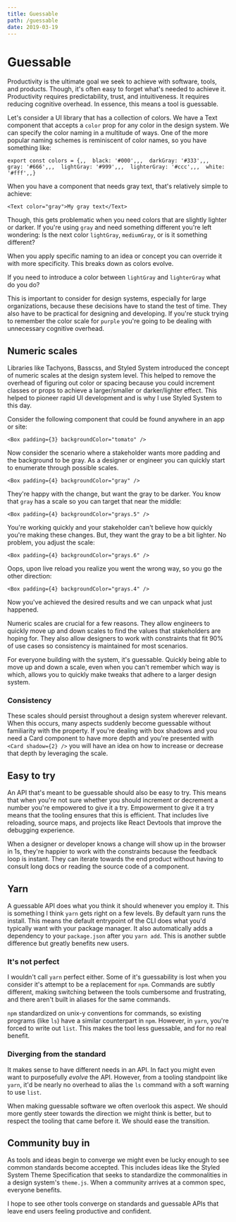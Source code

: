 ```yaml
---
title: Guessable
path: /guessable
date: 2019-03-19
---
```


# Guessable

Productivity is the ultimate goal we seek to achieve with software, tools, and products. Though, it's often easy to forget what's needed to achieve it. Productivity requires predictability, trust, and intuitiveness. It requires reducing cognitive overhead. In essence, this means a tool is guessable.

Let's consider a UI library that has a collection of colors. We have a Text component that accepts a `color` prop for any color in the design system. We can specify the color naming in a multitude of ways. One of the more popular naming schemes is reminiscent of color names, so you have something like:

```
export const colors = {,,  black: '#000',,,  darkGray: '#333',,,  gray: '#666',,,  lightGray: '#999',,,  lighterGray: '#ccc',,,  white: '#fff',,}
```

When you have a component that needs gray text, that's relatively simple to achieve:

```
<Text color="gray">My gray text</Text>
```

Though, this gets problematic when you need colors that are slightly lighter or darker. If you're using `gray` and need something different you're left wondering: Is the next color `lightGray`, `mediumGray`, or is it something different?

When you apply specific naming to an idea or concept you can override it with more specificity. This breaks down as colors evolve.

If you need to introduce a color between `lightGray` and `lighterGray` what do you do?

This is important to consider for design systems, especially for large organizations, because these decisions have to stand the test of time. They also have to be practical for designing and developing. If you're stuck trying to remember the color scale for `purple` you're going to be dealing with unnecessary cognitive overhead.

## Numeric scales

Libraries like Tachyons, Basscss, and Styled System introduced the concept of numeric scales at the design system level. This helped to remove the overhead of figuring out color or spacing because you could increment classes or props to achieve a larger/smaller or darker/lighter effect. This helped to pioneer rapid UI development and is why I use Styled System to this day.

Consider the following component that could be found anywhere in an app or site:

```
<Box padding={3} backgroundColor="tomato" />
```

Now consider the scenario where a stakeholder wants more padding and the background to be gray. As a designer or engineer you can quickly start to enumerate through possible scales.

```
<Box padding={4} backgroundColor="gray" />
```

They're happy with the change, but want the gray to be darker. You know that `gray` has a scale so you can target that near the middle:

```
<Box padding={4} backgroundColor="grays.5" />
```

You're working quickly and your stakeholder can't believe how quickly you're making these changes. But, they want the gray to be a bit lighter. No problem, you adjust the scale:

```
<Box padding={4} backgroundColor="grays.6" />
```

Oops, upon live reload you realize you went the wrong way, so you go the other direction:

```
<Box padding={4} backgroundColor="grays.4" />
```

Now you've achieved the desired results and we can unpack what just happened.

Numeric scales are crucial for a few reasons. They allow engineers to quickly move up and down scales to find the values that stakeholders are hoping for. They also allow designers to work with constraints that fit 90% of use cases so consistency is maintained for most scenarios.

For everyone building with the system, it's guessable. Quickly being able to move up and down a scale, even when you can't remember which way is which, allows you to quickly make tweaks that adhere to a larger design system.

### Consistency

These scales should persist throughout a design system wherever relevant. When this occurs, many aspects suddenly become guessable without familiarity with the property. If you're dealing with box shadows and you need a Card component to have more depth and you're presented with `<Card shadow={2} />` you will have an idea on how to increase or decrease that depth by leveraging the scale.

## Easy to try

An API that's meant to be guessable should also be easy to try. This means that when you're not sure whether you should increment or decrement a number you're empowered to give it a try. Empowerment to give it a try means that the tooling ensures that this is efficient. That includes live reloading, source maps, and projects like React Devtools that improve the debugging experience.

When a designer or developer knows a change will show up in the browser in 1s, they're happier to work with the constraints because the feedback loop is instant. They can iterate towards the end product without having to consult long docs or reading the source code of a component.

## Yarn

A guessable API does what you think it should whenever you employ it. This is something I think `yarn` gets right on a few levels. By default yarn runs the install. This means the default entrypoint of the CLI does what you'd typically want with your package manager. It also automatically adds a dependency to your `package.json` after you `yarn add`. This is another subtle difference but greatly benefits new users.

### It's not perfect

I wouldn't call `yarn` perfect either. Some of it's guessability is lost when you consider it's attempt to be a replacement for `npm`. Commands are subtly different, making switching between the tools cumbersome and frustrating, and there aren't built in aliases for the same commands.

`npm` standardized on unix-y conventions for commands, so existing programs (like `ls`) have a similar counterpart in `npm`. However, in `yarn`, you're forced to write out `list`. This makes the tool less guessable, and for no real benefit.

### Diverging from the standard

It makes sense to have different needs in an API. In fact you might even want to purposefully _evolve_ the API. However, from a tooling standpoint like `yarn`, it'd be nearly no overhead to alias the `ls` command with a soft warning to use `list`.

When making guessable software we often overlook this aspect. We should more gently steer towards the direction we might think is better, but to respect the tooling that came before it. We should ease the transition.

## Community buy in

As tools and ideas begin to converge we might even be lucky enough to see common standards become accepted. This includes ideas like the Styled System Theme Specification that seeks to standardize the commonalities in a design system's `theme.js`. When a community arrives at a common spec, everyone benefits.

I hope to see other tools converge on standards and guessable APIs that leave end users feeling productive and confident.
